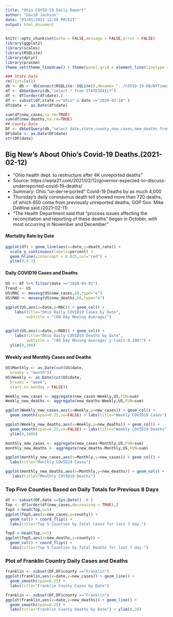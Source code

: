 ```yaml
---
title: "Ohio COVID-19 Daily Report"
author: "David Jackson"
date: "03/01/2021 12:50 PM/EST"
output: html_document
---
```


```r
knitr::opts_chunk$set(echo = FALSE,message = FALSE,error = FALSE)
library(ggplot2)
library(scales)
library(RSQLite)
library(dplyr)
library(pracma)
theme_set(theme_linedraw() + theme(panel.grid = element_line(linetype = 'dashed')))
```

```r
### State Data
rm(list=ls())
db <- db <- dbConnect(RSQLite::SQLite(),dbname= "../COVID-19-DB/NYTimes.sqlite3")
df <- dbGetQuery(db,"select * from STATESDAILY")
df <- df[order(df$date),]
df <- subset(df,state =="Ohio" & date >="2020-03-10" )
df$date <- as.Date(df$date)

sum(df$new_cases,na.rm=TRUE)
sum(df$new_deaths,na.rm=TRUE)
## County Data
DF <- dbGetQuery(db,"select date,state,county,new_cases,new_deaths from  COUNTYDAILY where state='Ohio'")
DF$date <- as.Date(DF$date)
str(DF$date)
```

## Big New's About Ohio's Covid-19 Deaths.(2021-02-12)
* "Ohio health dept. to restructure after 4K unreported deaths"
* Source: https://wpta21.com/2021/02/12/governor-expected-to-discuss-underreported-covid-19-deaths/
* Summary: Ohio "un·der·re·ported" Covid-19 Deaths  by as much  4,000
* Thursday’s daily coronavirus death toll showed more than 720 deaths, of which 650 come from previously unreported deaths, GOP Gov. Mike DeWine said.(2021-02-11)
* "The Health Department said that “process issues affecting the reconciliation and reporting of these deaths” began in October, with most occurring in November and December"

#### Mortality Rate by Date

```r
ggplot(df) + geom_line(aes(x=date,y=death_rate)) +
  scale_y_continuous(labels=percent) +
  geom_hline(yintercept = 0.025,col="red") +
  ylim(0,0.3)

```

#### Daily COVID19 Cases and Deaths

```r

US <- df %>% filter(date >="2020-04-01")
Trend <- US
US$MAC <- movavg(US$new_cases,60,type="e")
US$MAD <- movavg(US$new_deaths,60,type="e")

ggplot(US,aes(x=date,y=MAC)) + geom_col() +
    labs(title="Ohio Daily COVID19 Cases by Date",
         subtitle = "(60 Day Moving Average)") 
  

ggplot(US,aes(x=date,y=MAD)) + geom_col() +
    labs(title="Ohio Daily COVID19 Deaths by Date",
         subtitle = "(60 Day Moving Average/ y-limit:0,100)") +
  ylim(0,100)
```

#### Weekly and Monthly Cases and Deaths

```r
US$Monthly <- as.Date(cut(US$date,
  breaks = "month"))
US$Weekly <- as.Date(cut(US$date,
  breaks = "week",
  start.on.monday = FALSE))
```
```r
Weekly_new_cases <- aggregate(new_cases~Weekly,US,FUN=sum)
Weekly_new_deaths <- aggregate(new_deaths~Weekly,US,FUN=sum)

```
```r
ggplot(Weekly_new_cases,aes(x=Weekly,y=new_cases)) + geom_col() +
  geom_smooth(span=0.25,se=FALSE) + labs(title="Weekly COVID19 Cases")

ggplot(Weekly_new_deaths,aes(x=Weekly,y=new_deaths)) + geom_col() +
  geom_smooth(span=0.25,se=FALSE) + labs(title="Weekly COVID19 Deaths") +
  ylim(0,1000)
```
```r
monthly_new_cases <- aggregate(new_cases~Monthly,US,FUN=sum)
monthly_new_deaths <- aggregate(new_deaths~Monthly,US,FUN=sum)
```
```r
ggplot(monthly_new_cases,aes(x=Monthly,y=new_cases)) + geom_col() +
  labs(title="Monthly COVID19 Cases")

ggplot(monthly_new_deaths,aes(x=Monthly,y=new_deaths)) + geom_col() +
   labs(title="Monthly COVID19 Deaths")
```

### Top Five Counties Based on Daily Totals for Previous 8 Days

```r
df <- subset(DF,date ==Sys.Date() -8 )
Top <- df[order(df$new_cases,decreasing = TRUE),]
Top5 <-head(Top,n=5)
ggplot(Top5,aes(x=new_cases,y=county)) +
  geom_col() + coord_flip() +
  labs(title="Top 5 Counties by Total Cases for last 7 day.")

Top5 <-head(Top,n=5)
ggplot(Top5,aes(x=new_deaths,y=county)) +
  geom_col() + coord_flip() +
  labs(title="Top 5 Counties by Total Deaths for last 7 day.")
```

### Plot of Franklin Country Daily Cases and Deaths

```r
franklin <- subset(DF,DF$county =="Franklin")
ggplot(franklin,aes(x=date,y=new_cases)) + geom_line() +
  geom_smooth(span=0.25) +
  labs(title="Franklin County Cases by Date")

franklin <- subset(DF,DF$county =="Franklin")
ggplot(franklin,aes(x=date,y=new_deaths)) + geom_line() +
  geom_smooth(span=0.25) +
  labs(title="Franklin County Deaths by Date") + ylim(0,20)
```